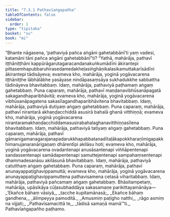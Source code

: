 ```yaml
---
title: "7.3.1 Pathavīaṅgapañha"
tableOfContents: false
sidebar:
  order: 1
type: "tipitaka"
basket: "su"
book: "mi"
---
```



<DynamicBreadcrumb />

<Division number="245" book="mi" bookNo="28">

<Paragraph number="1755" book="mi">
“Bhante nāgasena, ‘pathaviyā pañca aṅgāni gahetabbānī’ti yaṃ vadesi, katamāni tāni pañca aṅgāni gahetabbānī”ti? “Yathā, mahārāja, pathavī iṭṭhāniṭṭhāni kappūrāgarutagaracandanakuṅkumādīni ākirantepi pittasemhapubbaruhirasedamedakheḷasiṅghāṇikalasikamuttakarīsādīni ākirantepi tādisāyeva; evameva kho, mahārāja, yoginā yogāvacarena iṭṭhāniṭṭhe lābhālābhe yasāyase nindāpasaṃsāya sukhadukkhe sabbattha tādināyeva bhavitabbaṃ. Idaṃ, mahārāja, pathaviyā paṭhamaṃ aṅgaṃ gahetabbaṃ.
</Paragraph>

<Paragraph number="1756" book="mi">
Puna caparaṃ, mahārāja, pathavī maṇḍanavibhūsanāpagatā sakagandhaparibhāvitā; evameva kho, mahārāja, yoginā yogāvacarena vibhūsanāpagatena sakasīlagandhaparibhāvitena bhavitabbaṃ. Idaṃ, mahārāja, pathaviyā dutiyaṃ aṅgaṃ gahetabbaṃ.
</Paragraph>

<Paragraph number="1757" book="mi">
Puna caparaṃ, mahārāja, pathavī nirantarā akhaṇḍacchiddā asusirā bahalā ghanā vitthiṇṇā; evameva kho, mahārāja, yoginā yogāvacarena nirantaramakhaṇḍacchiddamasusirabahalaghanavitthiṇṇasīlena bhavitabbaṃ. Idaṃ, mahārāja, pathaviyā tatiyaṃ aṅgaṃ gahetabbaṃ.
</Paragraph>

<Paragraph number="1758" book="mi">
Puna caparaṃ, mahārāja, pathavī gāmanigamanagarajanapadarukkhapabbatanadītaḷākapokkharaṇīmigapakkhimanujanaranārigaṇaṃ dhārentīpi akilāsu hoti; evameva kho, mahārāja, yoginā yogāvacarena ovadantenapi anusāsantenapi viññāpentenapi sandassentenapi samādapentenapi samuttejentenapi sampahaṃsentenapi dhammadesanāsu akilāsunā bhavitabbaṃ. Idaṃ, mahārāja, pathaviyā catutthaṃ aṅgaṃ gahetabbaṃ.
</Paragraph>

<Paragraph number="1759" book="mi">
Puna caparaṃ, mahārāja, pathavī anunayappaṭighavippamuttā; evameva kho, mahārāja, yoginā yogāvacarena anunayappaṭighavippamuttena pathavisamena cetasā viharitabbaṃ. Idaṃ, mahārāja, pathaviyā pañcamaṃ aṅgaṃ gahetabbaṃ. Bhāsitampetaṃ, mahārāja, upāsikāya cūḷasubhaddāya sakasamaṇe parikittayamānāya—
</Paragraph>

<Paragraph number="1760" type="verses" book="mi">
_‘Ekañce bāhaṃ vāsiyā,_  
_tacche kupitamānasā;_  
_Ekañce bāhaṃ gandhena,_  
_ālimpeyya pamoditā._  

</Paragraph>

<Paragraph number="1761" type="verses" book="mi">
_Amusmiṃ paṭigho natthi,_  
_rāgo asmiṃ na vijjati;_  
_Pathavīsamacittā te,_  
_tādisā samaṇā mamā’”ti._  


</Paragraph>
</Division>

<Paragraph number="1762" type="center" book="mi">
Pathavīaṅgapañho paṭhamo.
</Paragraph>
